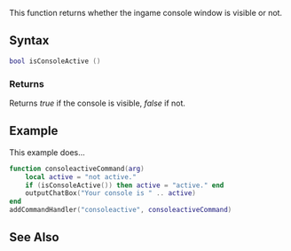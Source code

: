  
{{Client function}}
This function returns whether the ingame console window is visible or not.

==Syntax== 
<syntaxhighlight lang="lua">
bool isConsoleActive ()
</syntaxhighlight> 

===Returns===
Returns ''true'' if the console is visible, ''false'' if not.

==Example== 
This example does...
<syntaxhighlight lang="lua">
function consoleactiveCommand(arg)
    local active = "not active."
    if (isConsoleActive()) then active = "active." end
    outputChatBox("Your console is " .. active)
end
addCommandHandler("consoleactive", consoleactiveCommand)
</syntaxhighlight>

==See Also==
{{GUI_functions}}